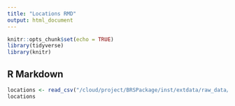 ```yaml
---
title: "Locations RMD"
output: html_document
---
```


```r
knitr::opts_chunk$set(echo = TRUE)
library(tidyverse)
library(knitr)
```

## R Markdown



```r
locations <- read_csv("/cloud/project/BRSPackage/inst/extdata/raw_data/All_Locations.csv")
locations
```



